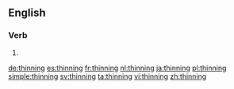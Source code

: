 ==English==

===Verb===
{{head|en|present participle}}

# {{present participle of|thin|lang=en}}

[[de:thinning]]
[[es:thinning]]
[[fr:thinning]]
[[nl:thinning]]
[[ja:thinning]]
[[pl:thinning]]
[[simple:thinning]]
[[sv:thinning]]
[[ta:thinning]]
[[vi:thinning]]
[[zh:thinning]]